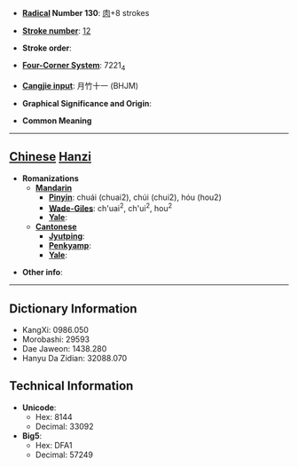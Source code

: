 * '''[[Wiktionary:Chinese radical index| Radical]] Number 130''': [[Wiktionary:Chinese radical index 肉|肉]]+8 strokes

* '''[[Wiktionary:Chinese total strokes index|Stroke number]]''': [[Wiktionary:Chinese total strokes index 12|12]]

* '''Stroke order''': 

* '''[[Wiktionary:Chinese four corner index|Four-Corner System]]''': 7221<sub>4</sub>

* '''[[Wiktionary:Chinese Cangjie index|Cangjie input]]''': 月竹十一 (BHJM)

* '''Graphical Significance and Origin''': 

* '''Common Meaning'''

----

== [[Chinese]] [[Hanzi]] ==

* '''Romanizations'''
** '''[[Mandarin]]'''
*** '''[[Pinyin]]''': chuái (chuai2), chúi (chui2), hóu (hou2)
*** '''[[Wade-Giles]]''': ch'uai<sup>2</sup>, ch'ui<sup>2</sup>, hou<sup>2</sup>
*** '''[[Yale]]''': 
** '''[[Cantonese]]'''
*** '''[[Jyutping]]''':
*** '''[[Penkyamp]]''': 
*** '''[[Yale]]''': 

* '''Other info''': 

----

== Dictionary Information ==

* KangXi: 0986.050
* Morobashi: 29593
* Dae Jaweon: 1438.280
* Hanyu Da Zidian: 32088.070

== Technical Information ==

* '''Unicode''':
** Hex: 8144
** Decimal: 33092
* '''Big5''':
** Hex: DFA1
** Decimal: 57249